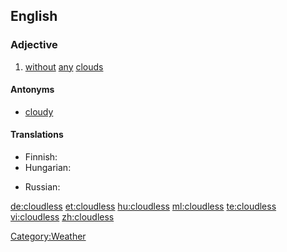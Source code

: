 ==English==

===Adjective===
{{en-adj}}

# [[without]] [[any]] [[cloud]]s

====Antonyms====
* [[cloudy]]

====Translations====
{{trans-top|without any clouds}}
* Finnish: {{t+|fi|pilvetön}}
* Hungarian: {{t+|hu|felhőtlen}}
{{trans-mid}}
* Russian: {{t|ru|безоблачный|tr=b'ezóblačnyj|sc=Cyrl}}
{{trans-bottom}}

[[Category:Weather]]

[[de:cloudless]]
[[et:cloudless]]
[[hu:cloudless]]
[[ml:cloudless]]
[[te:cloudless]]
[[vi:cloudless]]
[[zh:cloudless]]
